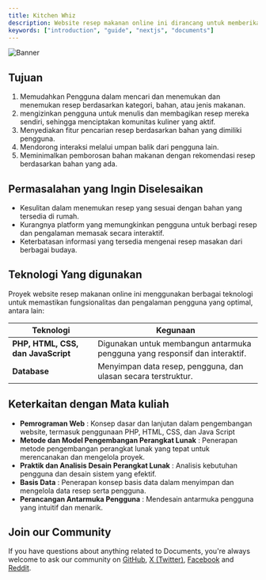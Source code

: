 ```yaml
---
title: Kitchen Whiz
description: Website resep makanan online ini dirancang untuk memberikan solusi praktis bagi pengguna dalam menemukan, membagikan, dan mempelajari berbagai resep masakan. Dengan tutorial langkah demi langkah, pengguna dapat lebih mudah belajar memasak dan menghemat waktu. Fitur utama seperti pencarian resep berdasarkan bahan membantu pengguna menemukan menu yang sesuai dengan bahan yang tersedia di rumah. Selain itu, kategori resep yang mencakup masakan Nusantara, Western, Korean, Japan, Indian, dan Dessert memudahkan pengguna dalam menelusuri resep sesuai preferensi kuliner mereka.
keywords: ["introduction", "guide", "nextjs", "documents"]
---
```


![Banner](/images/kitchen.png "Documents")

## Tujuan

1. Memudahkan Pengguna dalam mencari dan menemukan dan menemukan resep berdasarkan kategori, bahan, atau jenis makanan.
2. mengizinkan pengguna untuk menulis dan membagikan resep mereka sendiri, sehingga menciptakan komunitas kuliner yang aktif.
3. Menyediakan fitur pencarian resep berdasarkan bahan yang dimiliki pengguna.
4. Mendorong interaksi melalui umpan balik dari pengguna lain.
5. Meminimalkan pemborosan bahan makanan dengan rekomendasi resep berdasarkan bahan yang ada.

<CardGrid>
  <Card
    subtitle="Instructions"
    title="Installation"
    description="Get started with Documents using our quick start installation guide to get your project started."
    href="/docs/introduction/installation"
  />
  <Card
    subtitle="Setup"
    title="Site Settings"
    description="Setting up your Documents projects layout, links and search engine optimisation."
    href="/docs/introduction/setup"
  />
</CardGrid>

## Permasalahan yang Ingin Diselesaikan

  - Kesulitan dalam menemukan resep yang sesuai dengan bahan yang tersedia di rumah.
  - Kurangnya platform yang memungkinkan pengguna untuk berbagi resep dan pengalaman memasak secara interaktif.
  - Keterbatasan informasi yang tersedia mengenai resep masakan dari berbagai budaya.

## Teknologi Yang digunakan

Proyek website resep makanan online ini menggunakan berbagai teknologi untuk memastikan fungsionalitas dan pengalaman pengguna yang optimal, antara lain:

| Teknologi                            | Kegunaan                                                                                                      |
|--------------------------------------|------------------------------------------------------------------------------------------------------------------|
| **PHP, HTML, CSS, dan JavaScript**   | Digunakan untuk membangun antarmuka pengguna yang responsif dan interaktif.                                      |
| **Database**                         | Menyimpan data resep, pengguna, dan ulasan secara terstruktur.                                                   |

## Keterkaitan dengan Mata kuliah 

- **Pemrograman Web** : Konsep dasar dan lanjutan dalam pengembangan website, termasuk penggunaan PHP, HTML, CSS, dan Java Script
- **Metode dan Model Pengembangan Perangkat Lunak** : Penerapan metode pengembangan perangkat lunak yang tepat untuk merencanakan dan mengelola proyek.
- **Praktik dan Analisis Desain Perangkat Lunak** :  Analisis kebutuhan pengguna dan desain sistem yang efektif.
- **Basis Data** : Penerapan konsep basis data dalam menyimpan dan mengelola data resep serta pengguna.
- **Perancangan Antarmuka Pengguna** : Mendesain antarmuka pengguna yang intuitif dan menarik.

## Join our Community

If you have questions about anything related to Documents, you're always welcome to ask our community on [GitHub](https://github.com/rubixvi/rubix-documents), [X (Twitter)](https://x.com/rubixstory), [Facebook](https://www.facebook.com/rubixstudios) 
and [Reddit](https://www.reddit.com/r/RubixStudios/).
